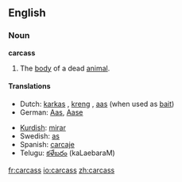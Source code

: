 ==English==
===Noun===
'''carcass'''

#The [[body]] of a dead [[animal]].

====Translations====
{{top}}
*Dutch: [[karkas]] {{n}}, [[kreng]] {{n}}, [[aas]] {{n}} (when used as [[bait]])
*German: [[Aas]], [[Aase]]
{{mid}}
*[[Kurdish]]: [[mirar]]
*Swedish: [[as]] {{n}}
*Spanish: [[carcaje]]
*Telugu: [[కళేబరం]] (kaLaebaraM)
{{bottom}}

[[fr:carcass]]
[[io:carcass]]
[[zh:carcass]]